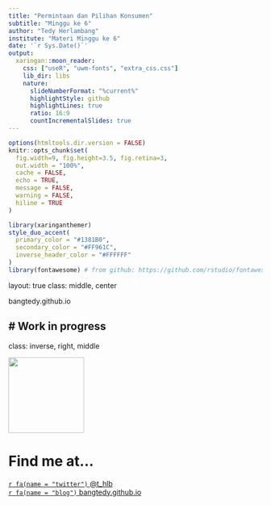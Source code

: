 ```yaml
---
title: "Permintaan dan Pilihan Konsumen"
subtitle: "Minggu ke 6"
author: "Tedy Herlambang"
institute: "Materi Minggu ke 6"
date: '`r Sys.Date()`'
output:
  xaringan::moon_reader:
    css: ["useR", "uwm-fonts", "extra_css.css"]
    lib_dir: libs
    nature:
      slideNumberFormat: "%current%"
      highlightStyle: github
      highlightLines: true
      ratio: 16:9
      countIncrementalSlides: true
---
```

```r
options(htmltools.dir.version = FALSE)
knitr::opts_chunk$set(
  fig.width=9, fig.height=3.5, fig.retina=3,
  out.width = "100%",
  cache = FALSE,
  echo = TRUE,
  message = FALSE, 
  warning = FALSE,
  hiline = TRUE
)
```

```r
library(xaringanthemer)
style_duo_accent(
  primary_color = "#1381B0",
  secondary_color = "#FF961C",
  inverse_header_color = "#FFFFFF"
)
library(fontawesome) # from github: https://github.com/rstudio/fontawesome
```
layout: true
class: middle, center
  
<div class="my-footer"><span>bangtedy.github.io</span></div>

<!-- this adds the link footer to all slides, depends on my-footer class in css-->
---

# Work in progress
---
class: inverse, right, middle

<img class= "circle" src="https://github.com/bangtedy.png" width="150px"/>

# Find me at...

[`r fa(name = "twitter")` @t_hlb](http://twitter.com/t_hlb)  
[`r fa(name = "blog")` bangtedy.github.io](https://bangtedy.github.io)